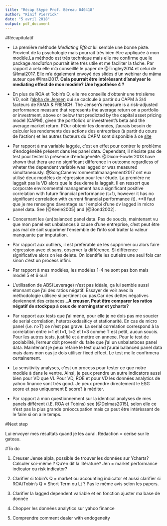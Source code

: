 ```yaml
---
title: "Récap Skype Prof. Béreau 040418"
author: "Kinif Pierrick"
date: "5 avril 2018"
output: pdf_document
---
```


#Récapitulatif

* La première méthode *Mediating Effect* lui semble une bonne piste. Provient de la psychologie mais pourrait très bien être appliquée à mon modèle.La méthodo est très technique mais elle me confirme que le package *mediation* pourrait être très utile et me faciliter la tâche. Par rapport à cela elle m'a conseilllé le paper de @Tingley2014 et celui de @Imai2017. Elle m'a également envoyé des slides d'un webinar du mâma auteur que @Imai2017. **Cela pourrait être intérèssant d'analyser le mediating effect de mon modèle? Une hypothèse 4 ?**

* En plus de ROA et Tobin's Q, elle me conseille d'obtenir une troisième VD, soit l'[alpha de Jensen](https://en.wikipedia.org/wiki/Jensen%27s_alpha) qui se caclcule à partir du CAPM à 3/4 facteurs de FAMA & FRENCH. The Jensen's measure is a risk-adjusted performance measure that represents the average return on a portfolio or investment, above or below that predicted by the capital asset pricing model (CAPM), given the portfolio's or investment's beta and the average market return. POur obtenir les données, j'aurais besoin de calculer les rendements des actions des entreprises (à partir du cours de l'action) et les autres facteurs du CAPM sont disponible à ce [site](http://mba.tuck.dartmouth.edu/pages/faculty/ken.french/data_library.html)


* Par rapport à ma variable laggée, c'est en effet pour contrer le problème d'endogénéité présent dans les panel data. Cependant, il n'existe pas de test pour tester la présence d'endogénéité. @Dixon-Fowler2013 have shown that thera are no significant difference in outcome regardless of wheter the dependent variable was lagged or was measured simultaneously. @SongCanenvironmentalmanagement2017 ont eux utilisé deux modèles de régression pour leur étude. La première ne laggait pas la VD alors que le deuxième la laggait. Il en ressort que corporate environmental management has a significant positive correlation with future financial performance (t+1), however it has no significant correlation with current financial performance (t). **Il faut que je me renseigne davantage sur l'emploi d'une dv lagged in micro panel data. See [@Keele2005] and [@Bond2002].

* Concernant les (un)balanced panel data. Pas de soucis, maintenant vu que mon panel est unbalances à cause d'une entreprise, c'est peut être pas mal de soit supprimer l'ensemble de l'info soit traiter la valeur manquante par imputation.

* Par rapport aux outliers, il est préférable de les supprimer ou alors faire régression avec et sans, observer la différence. Si différence significative alors on les delete. On identifie les outleirs une seul fois car sinon c'est un process infini.

* Par rapport à mes modèles, les modèles 1-4 ne sont pas bon mais model 5 et 6 oui!

* L'utilisation de ABS(Leverage) n'est pas idéale, ça lui semble aussi étonnant que j'ai des ratios négatif. Essayer de voir avec la méthodologie utilisée si pertinent ou pas.Car des dettes négatives deviennent des créances...**A creuser. Peut être comparer les ratios négatif de stockpup à ceux de morningstar et ycharts?**

* Par rapport aux tests que j'ai mené, pour elle je ne dois pas me soucier de serial correlation, heteroskedasiticy et stationarité. En cas de micro panel (i.e. n>T) ce n'est pas grave. La serial correlation correspond à la correlation entre i=1 et t=1, t=2 et t=3 comme T est petit, aucun soucis. Pour les autres tests, justifié et à mettre en annexe. Pour le test de poolabilité, l'erreur doit provenir du faite que j'ai un unbalanbces panel data. Maintenant je peux refaire le test quand j'aurai balanced panel data mais dans mon cas je dois utiliser fixed effect. Le test me le confirmera certainement.

* La sensitivity analyses, c'est un process pour tester ce que notre modèle à dans le ventre. Ainsi, je peux prendre un autre indicators aussi bien pour VD que VI. Pour VD, ROE et pour VD les données analytics de yahoo finance sont très good. Je peux prendre directement le ESG score et pas uniquement E score? à méditer.

* Par rapport à mon questionnement sur la identical analyses de mes panels différent (i.E. ROA et Tobins) see [@Delmas2015], selon elle ce n'est pas la plus grande préoccupation mais ça peut être intérèssant de le faire si on a le temps.

#Next step

Lui envoyer mes résultats quand je les aurai. Rédaction = cerise sur le gateau.

#To do

1. Creuser Jense alpla, possible de trouver les données sur Ycharts? Calculer soi-même ? Qu'en dit la litérature? Jen = market performance indicator ou risk indicator?

2. Clarifier si tobin's Q = market ou accounting indicator et aussi clarifier si ROA/Tobin's Q = Short Term ou Lt ? Pas le même avis selon les papers. 

3. Clarifier la lagged dependent variable et en fonction ajuster ma base de donnée

4. Chopper les données analytics sur yahoo finance

5. Comprendre comment dealer with endogeneity 
